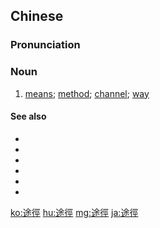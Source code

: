 {{also|途径}}
==Chinese==
{{zh-forms|s=途径}}

===Pronunciation===
{{zh-pron
|m=tújìng
|c=tou4 ging3
|mn=tô͘-kèng
|cat=n
}}

===Noun===
{{zh-noun}}

# [[means]]; [[method]]; [[channel]]; [[way]]

====See also====
* {{zh-l|辦法}}
* {{zh-l|方法}}
* {{zh-l|方式}}
* {{zh-l|手段}}
* {{zh-l|作法}}
* {{zh-l|做法}}

{{zh-cat|Intermediate}}

[[ko:途徑]]
[[hu:途徑]]
[[mg:途徑]]
[[ja:途徑]]